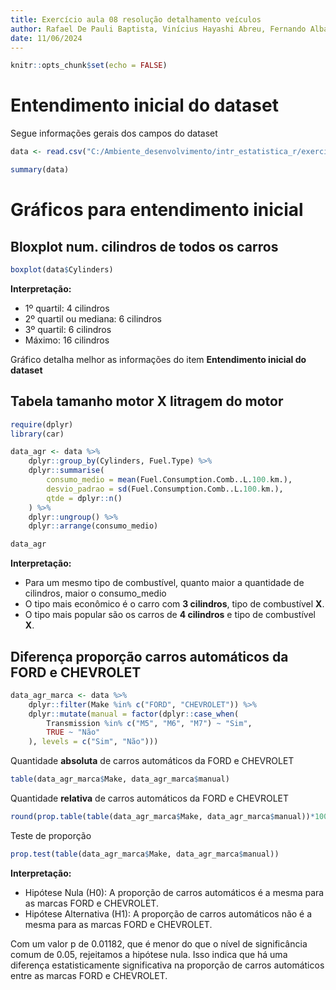 ```yaml
---
title: Exercício aula 08 resolução detalhamento veículos
author: Rafael De Pauli Baptista, Vinícius Hayashi Abreu, Fernando Albani
date: 11/06/2024
---
```


```r
knitr::opts_chunk$set(echo = FALSE)
```

# Entendimento inicial do dataset
Segue informações gerais dos campos do dataset 
```r
data <- read.csv("C:/Ambiente_desenvolvimento/intr_estatistica_r/exercicio_08/CO2 Emissions_Canada.csv")

summary(data)
```

# Gráficos para entendimento inicial

## Bloxplot num. cilindros de todos os carros 
```r
boxplot(data$Cylinders)
```

**Interpretação:**

- 1º quartil: 4 cilindros
- 2º quartil ou mediana: 6 cilindros
- 3º quartil: 6 cilindros
- Máximo: 16 cilindros

Gráfico detalha melhor as informações do item **Entendimento inicial do dataset**

## Tabela tamanho motor X litragem do motor
```r
require(dplyr)
library(car)

data_agr <- data %>%
    dplyr::group_by(Cylinders, Fuel.Type) %>%
    dplyr::summarise(
        consumo_medio = mean(Fuel.Consumption.Comb..L.100.km.),
        desvio_padrao = sd(Fuel.Consumption.Comb..L.100.km.),
        qtde = dplyr::n()
    ) %>%
    dplyr::ungroup() %>%
    dplyr::arrange(consumo_medio)

data_agr
```
**Interpretação:** 

- Para um mesmo tipo de combustível, quanto maior a quantidade de cilindros, maior o consumo_medio
- O tipo mais econômico é o carro com **3 cilindros**, tipo de combustível **X**.
- O tipo mais popular são os carros de **4 cilindros** e tipo de combustível **X**.

## Diferença proporção carros automáticos da FORD e CHEVROLET
```r
data_agr_marca <- data %>%
    dplyr::filter(Make %in% c("FORD", "CHEVROLET")) %>%
    dplyr::mutate(manual = factor(dplyr::case_when(
        Transmission %in% c("M5", "M6", "M7") ~ "Sim",
        TRUE ~ "Não"
    ), levels = c("Sim", "Não")))
```
Quantidade **absoluta** de carros automáticos da FORD e CHEVROLET
```r
table(data_agr_marca$Make, data_agr_marca$manual)
```
Quantidade **relativa** de carros automáticos da FORD e CHEVROLET
```r
round(prop.table(table(data_agr_marca$Make, data_agr_marca$manual))*100, 2)
```
Teste de proporção
```r
prop.test(table(data_agr_marca$Make, data_agr_marca$manual))
```
**Interpretação:** 

- Hipótese Nula (H0): A proporção de carros automáticos é a mesma para as marcas FORD e CHEVROLET.
- Hipótese Alternativa (H1): A proporção de carros automáticos não é a mesma para as marcas FORD e CHEVROLET.

Com um valor p de 0.01182, que é menor do que o nível de significância comum de 0.05, rejeitamos a hipótese nula. 
Isso indica que há uma diferença estatisticamente significativa na proporção de carros automáticos entre as marcas FORD e CHEVROLET.
